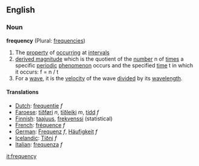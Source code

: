 ==English==
===Noun===
'''frequency''' (Plural: [[frequencies]])
{{wikipedia}}
#The [[property]] of [[occurring]] at [[interval]]s
#[[derived magnitude]] which is the quotient of the [[number]] n of [[times]] a specific [[periodic]] [[phenomenon]] occurs and the specified [[time]] t in which it occurs: f = n / t
#For a [[wave]], it is the [[velocity]] of the wave [[divided]] by its [[wavelength]].

====Translations====
*[[Dutch]]: [[frequentie]] ''f''
*[[Faroese]]: [[tíðføri]] ''n'', [[tíðleiki]] ''m'', [[tídd]] ''f''
*[[Finnish]]: [[taajuus]], [[frekvenssi]] (statistical)
*[[French]]: [[fréquence]] ''f''
*[[German]]: [[Frequenz]] ''f'', [[Häufigkeit]] ''f''
*[[Icelandic]]: [[Tíðni]] ''f''
*[[Italian]]: [[frequenza]] ''f''

[[it:frequency]]